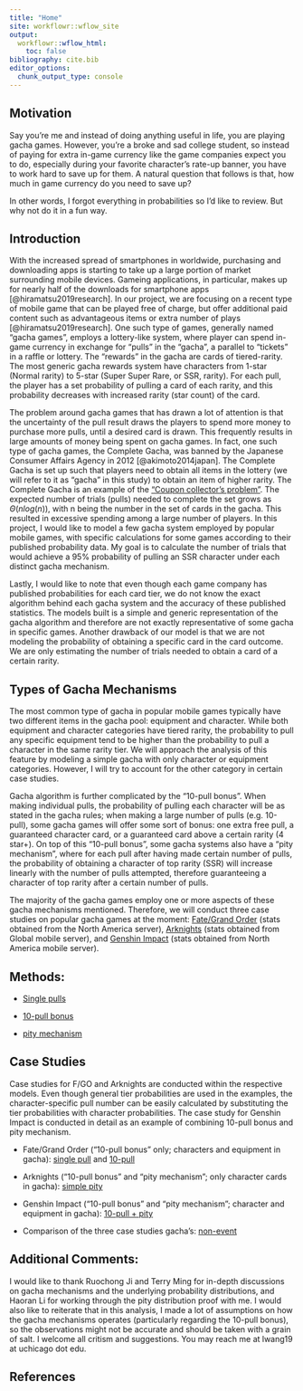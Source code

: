 ```yaml
---
title: "Home"
site: workflowr::wflow_site
output:
  workflowr::wflow_html:
    toc: false
bibliography: cite.bib
editor_options:
  chunk_output_type: console
---
```


## Motivation

Say you're me and instead of doing anything useful in life, you are playing gacha games. However, you're a broke and sad college student, so instead of paying for extra in-game currency like the game companies expect you to do, especially during your favorite character's rate-up banner, you have to work hard to save up for them. A natural question that follows is that, how much in game currency do you need to save up? 

In other words, I forgot everything in probabilities so I'd like to review. But why not do it in a fun way. 


## Introduction

With the increased spread of smartphones in worldwide, purchasing and downloading apps is starting to take up a large portion of market surrounding mobile devices. Gameing applications, in particular, makes up for nearly half of the downloads for smartphone apps [@hiramatsu2019research]. In our project, we are focusing on a recent type of mobile game that can be played free of charge, but offer additional paid content such as advantageous items or extra number of plays [@hiramatsu2019research]. One such type of games, generally named "gacha games", employs a lottery-like system, where player can spend in-game currency in exchange for "pulls" in the "gacha", a parallel to "tickets" in a raffle or lottery. The "rewards" in the gacha are cards of tiered-rarity. The most generic gacha rewards system have characters from 1-star (Normal rarity) to 5-star (Super Super Rare, or SSR, rarity). For each pull, the player has a set probability of pulling a card of each rarity, and this probability decreases with increased rarity (star count) of the card. 

The problem around gacha games that has drawn a lot of attention is that the uncertainty of the pull result draws the players to spend more money to purchase more pulls, until a desired card is drawn. This frequently results in large amounts of money being spent on gacha games. In fact, one such type of gacha games, the Complete Gacha, was banned by the Japanese Consumer Affairs Agency in 2012 [@akimoto2014japan]. The Complete Gacha is set up such that players need to obtain all items in the lottery (we will refer to it as "gacha" in this study) to obtain an item of higher rarity. The Complete Gacha is an example of the ["Coupon collector's problem"](https://en.wikipedia.org/wiki/Coupon_collector%27s_problem). The expected number of trials (pulls) needed to complete the set grows as $\Theta(nlog(n))$, with n being the number in the set of cards in the gacha. This resulted in excessive spending among a large number of players. In this project, I would like to model a few gacha system employed by popular mobile games, with specific calculations for some games according to their published probability data. My goal is to calculate the number of trials that would achieve a 95% probability of pulling an SSR character under each distinct gacha mechanism. 

Lastly, I would like to note that even though each game company has published probabilities for each card tier, we do not know the exact algorithm behind each gacha system and the accuracy of these published statistics. The models built is a simple and generic representation of the gacha algorithm and therefore are not exactly representative of some gacha in specific games. Another drawback of our model is that we are not modeling the probability of obtaining a specific card in the card outcome. We are only estimating the number of trials needed to obtain a card of a certain rarity. 


## Types of Gacha Mechanisms

The most common type of gacha in popular mobile games typically have two different items in the gacha pool: equipment and character. While both equipment and character categories have tiered rarity, the probability to pull any specific equipment tend to be higher than the probability to pull a character in the same rarity tier. We will approach the analysis of this feature by modeling a simple gacha with only character or equipment categories. However, I will try to account for the other category in certain case studies. 

Gacha algorithm is further complicated by the "10-pull bonus". When making individual pulls, the probability of pulling each character will be as stated in the gacha rules; when making a large number of pulls (e.g. 10-pull), some gacha games will offer some sort of bonus: one extra free pull, a guaranteed character card, or a guaranteed card above a certain rarity (4 star+). On top of this "10-pull bonus", some gacha systems also have a "pity mechanism", where for each pull after having made certain number of pulls, the probability of obtaining a character of top rarity (SSR) will increase linearly with the number of pulls attempted, therefore guaranteeing a character of top rarity after a certain number of pulls. 

The majority of the gacha games employ one or more aspects of these gacha mechanisms mentioned. Therefore, we will conduct three case studies on popular gacha games at the moment: [Fate/Grand Order](https://fate-go.us/) (stats obtained from the North America server), [Arknights](https://www.arknights.global/) (stats obtained from Global mobile server), and [Genshin Impact](https://genshin.mihoyo.com/en) (stats obtained from North America mobile server). 

## Methods: 

- [Single pulls](gacha.html)

- [10-pull bonus](bonus.html)

- [pity mechanism](pity.html)

## Case Studies

Case studies for F/GO and Arknights are conducted within the respective models. Even though general tier probabilities are used in the examples, the character-specific pull number can be easily calculated by substituting the tier probabilities with character probabilities. The case study for Genshin Impact is conducted in detail as an example of combining 10-pull bonus and pity mechanism. 

- Fate/Grand Order ("10-pull bonus" only; characters and equipment in gacha): [single pull](https://lwa19.github.io/gacha/gacha.html#application_in_fgo7) and [10-pull](https://lwa19.github.io/gacha/bonus.html#application_in_fgo7) 

- Arknights ("10-pull bonus" and "pity mechanism"; only character cards in gacha): [simple pity](https://lwa19.github.io/gacha/pity.html#calculations_for_arknights)

- Genshin Impact ("10-pull bonus" and "pity mechanism"; character and equipment in gacha): [10-pull + pity](genshin.html)

- Comparison of the three case studies gacha's: [non-event](compare.html)

## Additional Comments: 

I would like to thank Ruochong Ji and Terry Ming for in-depth discussions on gacha mechanisms and the underlying probability distributions, and Haoran Li for working through the pity distribution proof with me. I would also like to reiterate that in this analysis, I made a lot of assumptions on how the gacha mechanisms operates (particularly regarding the 10-pull bonus), so the observations might not be accurate and should be taken with a grain of salt. I welcome all critism and suggestions. You may reach me at lwang19 at uchicago dot edu. 

## References

